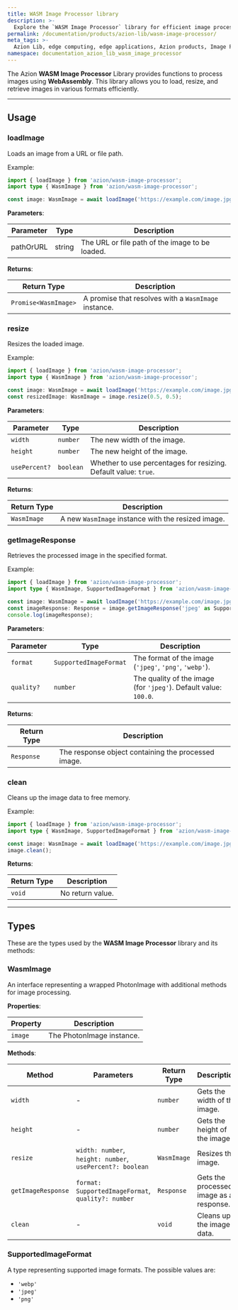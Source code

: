 ```yaml
---
title: WASM Image Processor library
description: >-
  Explore the `WASM Image Processor` library for efficient image processing using WebAssembly.
permalink: /documentation/products/azion-lib/wasm-image-processor/
meta_tags: >-
  Azion Lib, edge computing, edge applications, Azion products, Image Processor, WebAssembly
namespace: documentation_azion_lib_wasm_image_processor
---
```



The Azion **WASM Image Processor** Library provides functions to process images using **WebAssembly**. This library allows you to load, resize, and retrieve images in various formats efficiently.

<LinkButton link="/en/documentation/products/azion-lib/overview/" label="Go to Azion Libraries Overview" severity="secondary" target="_blank" />

---

## Usage

### loadImage

Loads an image from a URL or file path.

Example:

```typescript
import { loadImage } from 'azion/wasm-image-processor';
import type { WasmImage } from 'azion/wasm-image-processor';

const image: WasmImage = await loadImage('https://example.com/image.jpg');
```

**Parameters**:

| Parameter | Type | Description |
| --- | --- | --- |
| pathOrURL | string | The URL or file path of the image to be loaded. |

**Returns**:

| Return Type | Description |
|-------------|-------------|
| `Promise<WasmImage>` | A promise that resolves with a `WasmImage` instance. |

### resize

Resizes the loaded image.

Example:

```typescript
import { loadImage } from 'azion/wasm-image-processor';
import type { WasmImage } from 'azion/wasm-image-processor';

const image: WasmImage = await loadImage('https://example.com/image.jpg');
const resizedImage: WasmImage = image.resize(0.5, 0.5);
```

**Parameters**:

| Parameter | Type | Description |
| --- | --- | --- |
| `width` | `number` | The new width of the image. |
| `height` | `number` | The new height of the image. |
| `usePercent?` | `boolean` | Whether to use percentages for resizing. Default value: `true`. |

**Returns**:

| Return Type | Description |
|-------------|-------------|
| `WasmImage` | A new `WasmImage` instance with the resized image. |

### getImageResponse

Retrieves the processed image in the specified format.

Example:

```typescript
import { loadImage } from 'azion/wasm-image-processor';
import type { WasmImage, SupportedImageFormat } from 'azion/wasm-image-processor';

const image: WasmImage = await loadImage('https://example.com/image.jpg');
const imageResponse: Response = image.getImageResponse('jpeg' as SupportedImageFormat);
console.log(imageResponse);
```

**Parameters**:

| Parameter | Type | Description |
| --- | --- | --- |
| `format` | `SupportedImageFormat` | The format of the image (`'jpeg'`, `'png'`, `'webp'`). |
| `quality?` | `number` | The quality of the image (for `'jpeg'`). Default value: `100.0`. |

**Returns**:

| Return Type | Description |
|-------------|-------------|
| `Response` | The response object containing the processed image. |

### clean

Cleans up the image data to free memory.

Example:

```typescript
import { loadImage } from 'azion/wasm-image-processor';
import type { WasmImage, SupportedImageFormat } from 'azion/wasm-image-processor';

const image: WasmImage = await loadImage('https://example.com/image.jpg');
image.clean();
```

**Returns**:

| Return Type | Description |
|-------------|-------------|
| `void` | No return value. |

---

## Types

These are the types used by the **WASM Image Processor** library and its methods:

### WasmImage

An interface representing a wrapped PhotonImage with additional methods for image processing.

**Properties**:

| Property | Description |
| --- | --- |
| `image` | The PhotonImage instance. |

**Methods**:

| Method | Parameters | Return Type | Description |
| --- | --- | --- | --- |
| `width` | - | `number` | Gets the width of the image. |
| `height` | - | `number` | Gets the height of the image. |
| `resize` | `width: number`, `height: number`, `usePercent?: boolean` | `WasmImage` | Resizes the image. |
| `getImageResponse` | `format: SupportedImageFormat`, `quality?: number` | `Response` | Gets the processed image as a response. |
| `clean` | - | `void` | Cleans up the image data. |

### SupportedImageFormat

A type representing supported image formats. The possible values are:

- `'webp'`
- `'jpeg'`
- `'png'`
